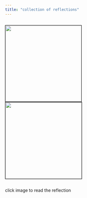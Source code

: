 ```yaml
---
title: "collection of reflections"
---
```


::: {style="display: flex; justify-content: left; flex-direction: column; align-items: left"}
<img src="images/positionality-01.png" style="border: 1px solid black;" width="250"/> ![](images/knowledge-05.png){style="border: 1px solid black;" width="251"}

click image to read the reflection
:::
